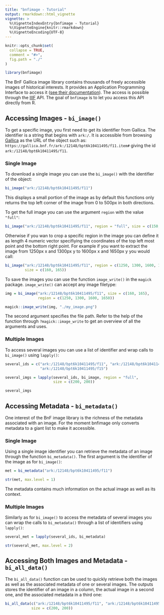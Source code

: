 ```yaml
---
title: "bnfimage - Tutorial"
output: rmarkdown::html_vignette
vignette: >
  %\VignetteIndexEntry{bnfimage - Tutorial}
  %\VignetteEngine{knitr::rmarkdown}
  %\VignetteEncoding{UTF-8}
---
```


<!--
# Pre-render with
knitr::knit("vignettes/_bnfimage.Rmd", output = "vignettes/_bnfimage.Rmd")
-->

```r
knitr::opts_chunk$set(
  collapse = TRUE,
  comment = "#>",
  fig.path = "./"
)
```

```r
library(bnfimage)
```

The BnF Gallica image library contains thousands of freely accessible images of historical interests. It provides an Application Programming Interface to access it ([see their documentation](https://api.bnf.fr/api-iiif-de-recuperation-des-images-de-gallica#scroll-nav__1)). The access is possible through the [IIIF](https://iiif.io/) API. The goal of `bnfimage` is to let you access this API directly from R.

## Accessing Images - `bi_image()`

To get a specific image, you first need to get its identifier from Gallica.
The identifier is a string that begins with `ark:/`. It is accessible from browsing [Gallica](https://gallica.bnf.fr) as the URL of the object such as: `https://gallica.bnf.fr/ark:/12148/bpt6k10411495/f11.item#` giving the id `ark:/12148/bpt6k10411495/f11`.

### Single Image

To download a single image you can use the `bi_image()` with the identifier of the object:

```r
bi_image("ark:/12148/bpt6k10411495/f11")
```

This displays a small portion of the image as by default this functions only returns the top left corner of the image from 0 to 500px in both directions.

To get the full image you can use the argument `region` with the value `"full"`:

```r
bi_image("ark:/12148/bpt6k10411495/f11", region = "full", size = c(150, 150))
```

Otherwise if you wan to crop a specific region in the image you can define it as length 4 numeric vector specifiying the coordinates of the top left most point and the bottom right point. For example if you want to extract the image from 1250px x and 1300px y to 1600px x and 1650px y you would call:

```r
bi_image("ark:/12148/bpt6k10411495/f11", region = c(1250, 1300, 1600, 1650),
         size = c(160, 165))
```

To save the images you can use the function `image_write()` in the `magick`
package. `image_write()` can accept any image filetype:

```r
img = bi_image("ark:/12148/bpt6k10411495/f11", size = c(160, 165),
               region = c(1250, 1300, 1600, 1650))

magick::image_write(img, "./my_image.png")
```

The second argument specifies the file path. Refer to the help of the function
through `?magick::image_write` to get an overview of all the arguments and uses.

### Multiple Images

To access several images you can use a list of identifier and wrap calls
to `bi_image()` using `lapply()`:

```r
several_ids = c("ark:/12148/bpt6k10411495/f11", "ark:/12148/bpt6k10411495/f13",
                "ark:/12148/bpt6k10411495/f15")

several_imgs = lapply(several_ids, bi_image, region = "full",
                      size = c(200, 200))

several_imgs
```

## Accessing Metadata - `bi_metadata()`

One interest of the BnF image library is the richness of the metadata associated
with an image. For the moment bnfimage only converts metadata to a giant list
to make it accessible.

### Single Image

Using a single image identifier you can retrieve the metadata of an image
through the function `bi_metadata()`. The first argument is the identifier of
the image as for `bi_image()`:

```r
met = bi_metadata("ark:/12148/bpt6k10411495/f11")

str(met, max.level = 1)
```

The metadata contains much information on the actual image as well as its
context.

### Multiple Images

Similarly as for `bi_image()` to access the metadata of several images you can
wrap the calls to `bi_metadata()` through a list of identifiers using
`lapply()`:

```r
several_met = lapply(several_ids, bi_metadata)

str(several_met, max.level = 2)
```

## Accessing Both Images and Metadata - `bi_all_data()`

The `bi_all_data()` function can be used to quickly retrieve both the images as
well as the associated metadata of one or several images. The outputs stores the
identifier of an image in a column, the actual image in a second one, and the
associated metadata in a third one:

```r
bi_all_data(c("ark:/12148/bpt6k10411495/f11", "ark:/12148/bpt6k10411495/f12"),
            size = c(200, 200))
```
